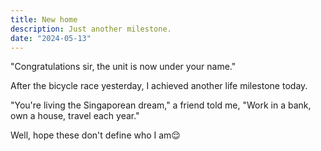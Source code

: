 ```yaml
---
title: New home
description: Just another milestone.
date: "2024-05-13"
---
```


"Congratulations sir, the unit is now under your name."

After the bicycle race yesterday, I achieved another life milestone today.

"You're living the Singaporean dream," a friend told me, "Work in a bank, own a house, travel each year."

Well, hope these don't define who I am😌
